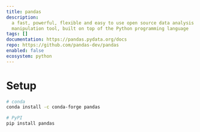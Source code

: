 ```yaml
---
title: pandas
description:
  a fast, powerful, flexible and easy to use open source data analysis and
  manipulation tool, built on top of the Python programming language
tags: []
documentation: https://pandas.pydata.org/docs
repo: https://github.com/pandas-dev/pandas
enabled: false
ecosystem: python
---
```


# Setup

```bash
# conda
conda install -c conda-forge pandas
```

```bash
# PyPI
pip install pandas
```
